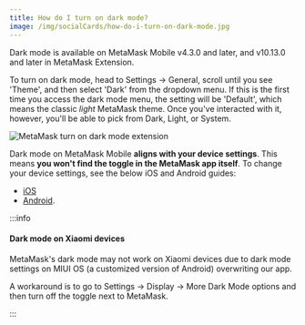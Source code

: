 ```yaml
---
title: How do I turn on dark mode?
image: /img/socialCards/how-do-i-turn-on-dark-mode.jpg
---
```



<CustomLayout />


Dark mode is available on MetaMask Mobile v4.3.0 and later, and v10.13.0 and later in MetaMask Extension.

<Tabs>

<TabItem value="Extension" label="Extension">

To turn on dark mode, head to Settings -> General, scroll until you see 'Theme', and then select 'Dark' from the dropdown menu. If this is the first time you access the dark mode menu, the setting will be 'Default', which means the classic _light_ MetaMask theme. Once you've interacted with it, however, you'll be able to pick from Dark, Light, or System.

<div class="center-container">
  <div class="img-small">
    <img
      src={
        require("../../../img/managing-my-wallet/using-metamask/how-do-i-turn-on-dark-mode/MetaMask_turn_on_dark_mode_extension.gif")
          .default
      }
      alt="MetaMask turn on dark mode extension"
    />
  </div>
</div>

</TabItem>

<TabItem value="Mobile" label="Mobile">

Dark mode on MetaMask Mobile **aligns with your device settings**. This means **you won't find the toggle in the MetaMask app itself**. To change your device settings, see the below iOS and Android guides:

- [iOS](https://support.apple.com/en-gb/HT210332)
- [Android](https://support.google.com/accessibility/android/answer/6151800).

:::info

#### Dark mode on Xiaomi devices

MetaMask's dark mode may not work on Xiaomi devices due to dark mode settings on MIUI OS (a customized version of Android) overwriting our app.

A workaround is to go to Settings -> Display -> More Dark Mode options and then turn off the toggle next to MetaMask.

:::

</TabItem>

</Tabs>
